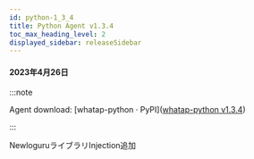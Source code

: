 ```yaml
---
id: python-1_3_4
title: Python Agent v1.3.4
toc_max_heading_level: 2
displayed_sidebar: releaseSidebar
---
```



#### 2023年4月26日

:::note

Agent download: [whatap-python · PyPI]([whatap-python v1.3.4](https://pypi.org/project/whatap-python/1.3.4/))

:::

<p><Status>New</Status>loguruライブラリInjection追加</p>
